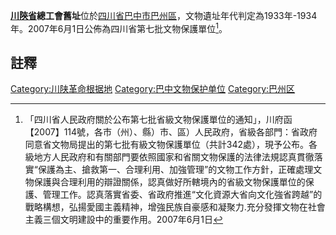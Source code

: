 {{msg:四川省文物保護單位
|名稱 = 川陝省總工會舊址
|編號 = 285
|圖片 = 
|級別 = S7
|分類 = 
|時代 = 1933年-1934年
|地点 = [[四川省|四川省]][[巴中市|巴中市]][[巴州區|巴州區]]
|坐標 =
|登錄 = 2007年6月1日
}}
'''[[川陝省|川陝省]]總工會舊址'''位於[[四川省|四川省]][[巴中市|巴中市]][[巴州區|巴州區]]，文物遺址年代判定為1933年-1934年。2007年6月1日公佈為四川省第七批文物保護單位<ref>「四川省人民政府關於公布第七批省級文物保護單位的通知」，川府函【2007】114號，各市（州）、縣）市、區）人民政府，省級各部門：省政府同意省文物局提出的第七批有級文物保護單位（共計342處），現予公布。各級地方人民政府和有關部門要依照國家和省關文物保護的法律法規認真貫徹落實“保護為主、搶救第一、合理利用、加強管理”的文物工作方針，正確處理文物保護與合理利用的辯證關係，認真做好所轄境內的省級文物保護單位的保護、管理工作。認真落實省委、省政府推進“文化資源大省向文化強省跨越”的戰略構想，弘揚愛國主義精神，增強民族自豪感和凝聚力.充分發揮文物在社會主義三個文明建設中的重要作用。2007年6月1日</ref>。
==註釋==
{{reflist}}
{{文物保護單位小作品}}

[[Category:川陕革命根据地|Category:川陕革命根据地]]
[[Category:巴中文物保护单位|Category:巴中文物保护单位]]
[[Category:巴州区|Category:巴州区]]